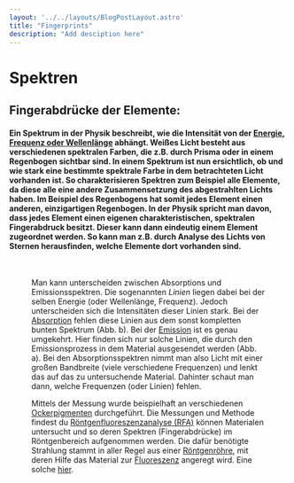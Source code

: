 ```yaml
---
layout: '../../layouts/BlogPostLayout.astro'
title: "Fingerprints"
description: "Add desciption here"
---
```


# Spektren 
## Fingerabdrücke der Elemente:

#### Ein Spektrum in der Physik beschreibt, wie die Intensität von der <a href="/keywords/Wavelength-energy-frequency/">Energie, Frequenz oder Wellenlänge</a> abhängt. Weißes Licht besteht aus verschiedenen spektralen Farben, die z.B. durch Prisma oder in einem Regenbogen sichtbar sind. In einem Spektrum ist nun ersichtlich, ob und wie stark eine bestimmte spektrale Farbe in dem betrachteten Licht vorhanden ist. So charakterisieren Spektren zum Beispiel alle Elemente, da diese alle eine andere Zusammensetzung des abgestrahlten Lichts haben. Im Beispiel des Regenbogens hat somit jedes Element einen anderen, einzigartigen Regenbogen. In der Physik spricht man davon, dass jedes Element einen eigenen charakteristischen, spektralen Fingerabdruck besitzt. Dieser kann dann eindeutig einem Element zugeordnet werden. So kann man z.B. durch Analyse des Lichts von Sternen herausfinden, welche Elemente dort vorhanden sind. 

<Figure url="/src/imgs/keywords/abs-ems-spectrum.png" text='test caption' />

&nbsp;

Man kann unterscheiden zwischen Absorptions und Emissionsspektren. Die sogenannten *Linien* liegen dabei bei der selben Energie (oder Wellenlänge, Frequenz). Jedoch unterscheiden sich die Intensitäten dieser Linien stark. Bei der <a href="/keywords/Absorption-emission">Absorption</a> fehlen diese Linien aus dem sonst kompletten bunten Spektrum (Abb. b). Bei der <a href="/keywords/Absorption-emission">Emission</a> ist es genau umgekehrt. Hier finden sich nur solche Linien, die durch den Emissionsprozess in dem Material ausgesendet werden (Abb. a). Bei den Absorptionsspektren nimmt man also Licht mit einer großen Bandbreite (viele verschiedene Frequenzen) und lenkt das auf das zu untersuchende Material. Dahinter schaut man dann, welche Frequenzen (oder Linien) fehlen.  

Mittels der Messung wurde beispielhaft an verschiedenen <a href="/keywords/Our-pigments/">Ockerpigmenten</a> durchgeführt. Die Messungen und Methode findest du <a href="/keywords/XRF">Röntgenfluoreszenzanalyse (RFA)</a> können Materialen untersucht und so deren Spektren (Fingerabdrücke) im Röntgenbereich aufgenommen werden. Die dafür benötigte Strahlung stammt in aller Regel aus einer <a href="/keywords/Xray-tube/">Röntgenröhre</a>, mit deren Hilfe das Material zur <a href="/keywords/Fluorescence/">Fluoreszenz</a> angeregt wird. Eine solche <a href="/keywords/Measurements-and-evaluation">hier</a>.